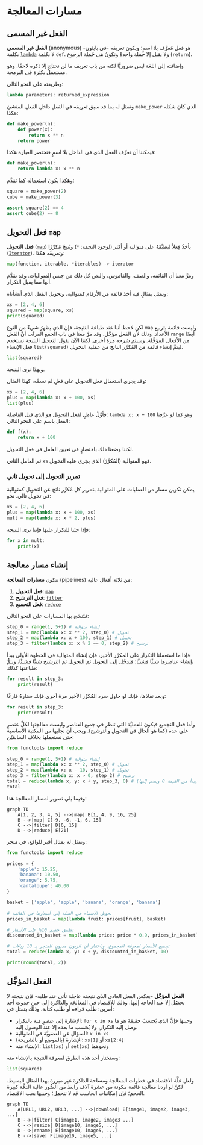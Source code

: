 # مسارات المعالجة

## الفعل غير المسمى

**الفعل غير المسمى** (anonymous) هو فعل مُعرَّف بلا اسمٍ؛ ويكون تعريفه -في بايثون- بكلمة [`lambda`](https://docs.python.org/3/tutorial/controlflow.html#lambda-expressions) لا بكلمة `def`.
ولا يقبل إلا جملة واحدةً وتكونُ هي جُملة الرجوع (`return`).

وإضافته إلى اللغة ليس ضروريًّا لكنه من باب تعريف ما لن نحتاج إلا ذكره لاحقًا. وهو مستعملٌ بكثرة في البرمجة.

وطريقته على النحو التالي:

```python
lambda parameters: returned_expression
```

ونمثل له بما قد سبق تعريفه في الفعل داخل الفعل المنشئ `make_power` الذي كان شكله هكذا:

```python
def make_power(n):
    def power(x):
        return x ** n
    return power
```
فيمكننا أن نعرِّف الفعل الذي في الداخل بلا اسمٍ فنختصر العبارة هكذا:

```python
def make_power(n):
    return lambda x: x ** n
```
وهكذا يكون استعماله كما تقدَّم:

```python
square = make_power(2)
cube = make_power(3)

assert square(2) == 4
assert cube(2) == 8
```

## فعل التحويل `map`

**فعل التحويل** ([`map`](https://docs.python.org/3/library/functions.html#map)) يأخذُ فِعلاً ليطبِّقَهُ على متوالية أو أكثر (لوجود النجمة: `*`) ويُنتِجُ مُكرِّرًا ([`Iterator`](https://docs.python.org/3/glossary.html#term-iterator)). وتعريفُه هكذا:

```python
map(function, iterable, *iterables) -> iterator
```

ومرَّ معنا أن القائمة، والصف، والقاموس، والنص كل ذلك من جنس المتواليات. وقد تقدَّم أنها مما يقبل التكرار.

ونمثل بمثالٍ فيه أخذ قائمة من الأرقام كمتوالية، وتحويل الفعل الذي أنشأناه:


```python
xs = [2, 4, 6]
squared = map(square, xs)
print(squared)
```

لكن لاحظ أننا عند طباعة النتيجة، فإن الذي يظهرُ شيءٌ من النوع `map` وليست قائمة بتربيع الأعداد. وذلك لأن الفعل مؤجَّل. وقد مرَّ معنا في باب الجمع المرتَّب أنَّ الفعل `range` أيضًا من الأفعال المؤجَّلة. وسيتم شرحه مرة أخرى. لكننا الآن نقول: لتعجيل النتيجة نستخدم فعل الإنشاء `list(squared)` ليتمَّ إنشاء قائمة من المُكرَّر الناتج من عملية التحويل.

```python
list(squared)
```

وبهذا نرى النتيجة.


وقد يجري استعمال فعل التحويل على فعلٍ لم نسمِّه، كهذا المثال:

```python
xs = [2, 4, 6]
plus = map(lambda x: x + 100, xs)
list(plus)
```

فأوَّلُ عاملٍ لفعل التحويل هو الذي قبل الفاصلة: `lambda x: x + 100` وهو كما لو عرَّفنا الفعل باسم على النحو التالي:

```python
def f(x):
    return x + 100
```

لكننا وضعنا ذلك باختصارٍ في تعيين العامل في فعل التحويل.

ثم العامل الثاني `xs` فهو المتوالية (المُكرَّرُ) الذي يجري عليه التحويل.


### تمرير التحويل إلى تحويل ثاني

يمكن تكوين مسار من العمليات على المتوالية بتمرير كل مُكرِّر ناتج عن التحويل كمتوالية في تحويل تالي. نحو:

```python
xs = [2, 4, 6]
plus = map(lambda x: x + 100, xs)
mult = map(lambda x: x * 2, plus)
```

فإذا جئنا للتكرار عليها فإننا نرى النتيجة:

```python
for x in mult:
    print(x)
```

## إنشاء مسار معالجة

تتكون **مسارات المعالجة** (pipelines) من ثلاثة أفعال عالية:

1. **فعل التحويل**: [`map`](https://docs.python.org/3/library/functions.html#map)
2. **فعل الترشيح**: [`filter`](https://docs.python.org/3/library/functions.html#filter)
3. **فعل التجميع**: [`reduce`](https://docs.python.org/3/library/functools.html#functools.reduce)

فتُنسَج بها المسارات على النحو التالي:

```python
step_0 = range(1, 5+1) # إنشاء متوالية
step_1 = map(lambda x: x ** 2, step_0) # تحويل
step_2 = map(lambda x: x + 100, step_1) # تحويل
step_3 = filter(lambda x: x % 2 == 0, step_2) # ترشيح
```

فإذا ما استعملنا التكرار على المكرِّر الأخير، فإن إنشاء المتوالية في الخطوة الأولى يبدأ بإنشاء عناصرها شيئًا فشيئًا؛ فتدخُل إلى التحويل ثم التحويل ثم الترشيخ شيئًا فشيئًا، ويتمُّ طباعتها كذلك:

```python
for result in step_3:
    print(result)
```

وبعد نفاذها، فإنك لو حاول سرد المُكرِّر الأخير مرة أخرى فإنك ستارهُ فارغًا:

```python
for result in step_3:
    print(result)
```

وأما فعل التجميع فيكون للعمليَّة التي تنظر في جميع العناصر وليست معالجتها لكلِّ عنصرٍ على حده (كما هو الحال في التحويل والترشيح).
ويجب أن نجلبها من المكتبة الأساسية حتى نستعملها بخلاف السابقيْن:

```python
from functools import reduce

step_0 = range(1, 5+1) # إنشاء متوالية
step_1 = map(lambda x: x ** 2, step_0) # تحويل
step_2 = map(lambda x: x - 10, step_1) # تحويل
step_3 = filter(lambda x: x > 0, step_2) # ترشيح
total = reduce(lambda x, y: x + y, step_3, 0) # تجميع (يبدأ من القيمة 0 ويضم إليها)
total
```

وفيما يلي تصوير لمسار المعالجة هذا:

```mermaid
graph TD
    A[1, 2, 3, 4, 5] -->|map| B[1, 4, 9, 16, 25]
    B -->|map| C[-9, -6, -1, 6, 15]
    C -->|filter| D[6, 15]
    D -->|reduce| E[21]
```

ونمثل له بمثال أقبر للواقع، في متجر:

```python
from functools import reduce

prices = {
    'apple': 15.25,
    'banana': 10.50,
    'orange': 5.75,
    'cantaloupe': 40.00
}

basket = ['apple', 'apple', 'banana', 'orange', 'banana']

# تحويل الأسماء في السلة إلى أسعارها في القائمة
prices_in_basket = map(lambda fruit: prices[fruit], basket)

# تطبيق خصم 10% على الأسعار
discounted_in_basket = map(lambda price: price * 0.9, prices_in_basket)

# تجميع الأسعار لمعرفة المجموع، وباعتبار أن الزبون مديون للمتجر بـ 10 ريالات
total = reduce(lambda x, y: x + y, discounted_in_basket, 10)

print(round(total, 2))
```


## الفعل المؤجَّل

**الفعل المؤجَّل** -بعكس الفعل العادي الذي نتيجته عاجلة تأتي عند طلبه- فإن نتيجته لا تحصُل إلا عند الحاجة إليها. وذلك للاقتصاد في المعالجَة والذاكرة إلى حين حدوث أحد أمرين: طلب قراءة أو طلب كتابة. وذلك يتمثل في:

- الإشارة إلى عنصرٍ منه بالتكرار: `for x in xs` وحينها فإنَّ الذي يُحسبُ حقيقةً هو ما وصل إليه التكرار، ولا يُحسب ما بعده إلا عند الوصول إليه.
- السؤال عن العضويَّة في المتوالية: `x in xs`
- الإشارة (بالموضِع أو بالشريحة): `xs[1]` أو `xs[2:4]`
- الإنشاء منه: `list(xs)` أو `set(xs)` ونحوهما

وسنختار أحد هذه الطرق لمعرفة النتيجة بالإنشاء منه:

```python
list(squared)
```

ولعل علَّة الاقتصاد في خطوات المعالجة ومساحة الذاكرة غير مبررة بهذا المثال البسيط. لكنَّ لو أردنا معالجة قائمة مكونة من عشرة آلاف رابط من الصُّور عالية الدقَّة كبيرة الحجم؛ فإن إمكانيات الحاسب قد لا تتحمل؛ وحينها يجب الاقتصاد.

```mermaid
graph TD
    A[URL1, URL2, URL3, ...] -->|download| B[image1, image2, image3, ...]
    B -->|filter| C[image1, image2, image3 ...]
    C -->|resize| D[image10, image5, ...]
    D -->|rename| E[image10, image5, ...]
    E -->|save| F[image10, image5, ...]
```
